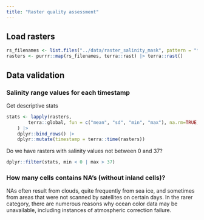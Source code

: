 ```yaml
---
title: "Raster quality assessment"
---
```


## Load rasters

```R
rs_filenames <- list.files("../data/raster_salinity_mask", pattern = "*.tif$", full.names = TRUE)
rasters <- purrr::map(rs_filenames, terra::rast) |> terra::rast()
```

## Data validation

### Salinity range values for each timestamp

Get descriptive stats

```R
stats <- lapply(rasters,
        terra::global, fun = c("mean", "sd", "min", "max"), na.rm=TRUE, .progress = TRUE
    ) |> 
    dplyr::bind_rows() |>
    dplyr::mutate(timestamp = terra::time(rasters))
```

Do we have rasters with salinity values not between 0 and 37?

```R
dplyr::filter(stats, min < 0 | max > 37)
```

### How many cells contains NA's (without inland cells)?

 NAs often result from clouds, quite frequently from sea ice, and sometimes from areas that were not scanned by satellites on certain days. In the rarer category, there are numerous reasons why ocean color data may be unavailable, including instances of atmospheric correction failure.

